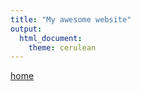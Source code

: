 ```yaml
---
title: "My awesome website"
output: 
  html_document:
    theme: cerulean
---
```


[home](index.html)